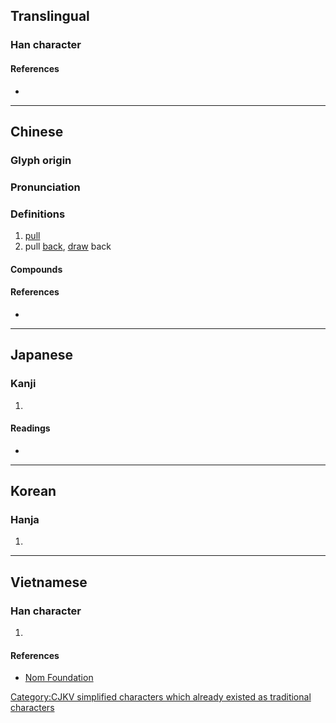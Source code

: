 {{character info/new}}
{{also|輓}}
==Translingual==

===Han character===
{{Han char|rn=64|rad=手|as=07|sn=10|four=57016|canj=QNAU|ids=⿰扌免}}

====References====
* {{Han ref|kx=0432.090|dkj=12111|dj=0781.170|hdz=31886.050|uh=633D|ud=25405|bh=AEBE|bd=44734}}

----

==Chinese==
{{zh-forms|alt=輓}}

===Glyph origin===
{{Han etym}}

===Pronunciation===
{{zh-pron
|m=wǎn
|c=waan5
|mn=qz,xm,zz:boán/bán
|mn_note=boán - literary; bán - vernacular
|mc=y
|oc=y
|cat=v
}}

===Definitions===
{{zh-hanzi}}

# [[pull]]
# pull [[back]], [[draw]] back

====Compounds====
{{zh-der|共挽鹿車|剝挽|力挽狂瀾|挽回|挽手|挽手兒|挽救|挽歌|挽歌郎|挽留|挽眉毛|挽袖|挽轂|挽面|挽麥子|推挽|遮挽|遮道挽留|鹿車共挽}}

====References====
* {{thcwd|6006}}

{{zh-cat|Intermediate}}

----

==Japanese==

===Kanji===
{{ja-kanji|grade=|rs=手07}}

# {{defn|lang=ja|sort=手07}}

====Readings====
* {{ja-readings|goon=[[もん]] (mon)|kanon=[[ばん]] (ban)|kun=[[ひく]] (hiku)}}

----

==Korean==

===Hanja===
{{ko-hanja|hangeul=만}}

# {{defn|lang=ko|sort=手07}}

----

==Vietnamese==

===Han character===
{{vi-hantu|vãn|rs=手07}}

# {{defn|lang=vi|sort=手07}}

====References====
* [http://nomfoundation.org/common/nom_details.php?codepoint=633d Nom Foundation]

[[Category:CJKV simplified characters which already existed as traditional characters]]